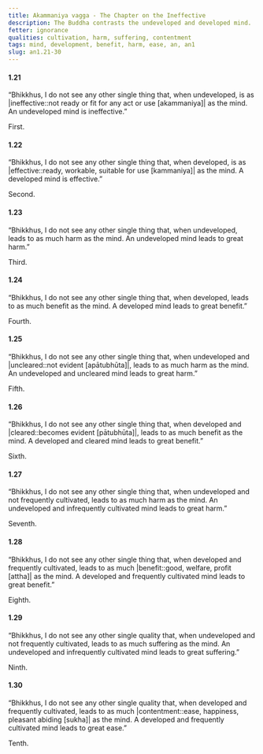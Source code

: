 ```yaml
---
title: Akammaniya vagga - The Chapter on the Ineffective
description: The Buddha contrasts the undeveloped and developed mind.
fetter: ignorance
qualities: cultivation, harm, suffering, contentment
tags: mind, development, benefit, harm, ease, an, an1
slug: an1.21-30
---
```


#### 1.21

“Bhikkhus, I do not see any other single thing that, when undeveloped, is as |ineffective::not ready or fit for any act or use [akammaniya]| as the mind. An undeveloped mind is ineffective.”

First.

#### 1.22

“Bhikkhus, I do not see any other single thing that, when developed, is as |effective::ready, workable, suitable for use [kammaniya]| as the mind. A developed mind is effective.”

Second.

#### 1.23

“Bhikkhus, I do not see any other single thing that, when undeveloped, leads to as much harm as the mind. An undeveloped mind leads to great harm.”

Third.

#### 1.24

“Bhikkhus, I do not see any other single thing that, when developed, leads to as much benefit as the mind. A developed mind leads to great benefit.”

Fourth.

#### 1.25

“Bhikkhus, I do not see any other single thing that, when undeveloped and |uncleared::not evident [apātubhūta]|, leads to as much harm as the mind. An undeveloped and uncleared mind leads to great harm.”

Fifth.

#### 1.26

“Bhikkhus, I do not see any other single thing that, when developed and |cleared::becomes evident [pātubhūta]|, leads to as much benefit as the mind. A developed and cleared mind leads to great benefit.”

Sixth.

#### 1.27

“Bhikkhus, I do not see any other single thing that, when undeveloped and not frequently cultivated, leads to as much harm as the mind. An undeveloped and infrequently cultivated mind leads to great harm.”

Seventh.

#### 1.28

“Bhikkhus, I do not see any other single thing that, when developed and frequently cultivated, leads to as much |benefit::good, welfare, profit [attha]| as the mind. A developed and frequently cultivated mind leads to great benefit.”

Eighth.

#### 1.29

“Bhikkhus, I do not see any other single quality that, when undeveloped and not frequently cultivated, leads to as much suffering as the mind. An undeveloped and infrequently cultivated mind leads to great suffering.”

Ninth.

#### 1.30

“Bhikkhus, I do not see any other single quality that, when developed and frequently cultivated, leads to as much |contentment::ease, happiness, pleasant abiding [sukha]| as the mind. A developed and frequently cultivated mind leads to great ease.”

Tenth.